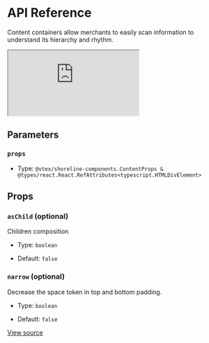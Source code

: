 # API Reference

Content containers allow merchants to easily scan information to understand its hierarchy and rhythm.

<iframe src="https://620e870c28c4ae003a705d42-tfvbgqmxma.chromatic.com/?path=/story/components-content--play&full=1&shortcuts=false&singleStory=true" 
    style={{"width":"100%","height":600,"border":0,"borderRadius":4}}></iframe>

## Parameters

### `props`

- Type: `@vtex/shoreline-components.ContentProps & @types/react.React.RefAttributes<typescript.HTMLDivElement>`

## Props

### `asChild` (optional)

Children composition

- Type: `boolean`

- Default: `false`

### `narrow` (optional)

Decrease the space token in top and bottom padding.

- Type: `boolean`

- Default: `false`

[View source](https://github.com/vtex/shoreline/blob/d22bc022c/packages/components/src/content/content.tsx#L15)
